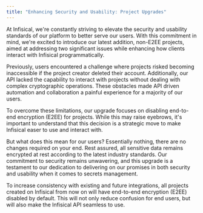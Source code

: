 ```yaml
---
title: "Enhancing Security and Usability: Project Upgrades"
---
```



At Infisical, we're constantly striving to elevate the security and usability standards of our platform to better serve our users.
With this commitment in mind, we're excited to introduce our latest addition, non-E2EE projects, aimed at addressing two significant issues while enhancing how clients interact with Infisical programmatically.

Previously, users encountered a challenge where projects risked becoming inaccessible if the project creator deleted their account.
Additionally, our API lacked the capability to interact with projects without dealing with complex cryptographic operations.
These obstacles made API driven automation and collaboration a painful experience for a majority of our users.

To overcome these limitations, our upgrade focuses on disabling end-to-end encryption (E2EE) for projects.
While this may raise eyebrows, it's important to understand that this decision is a strategic move to make Infisical easer to use and interact with.

But what does this mean for our users? Essentially nothing, there are no changes required on your end. 
Rest assured, all sensitive data remains encrypted at rest according to the latest industry standards.
Our commitment to security remains unwavering, and this upgrade is a testament to our dedication to delivering on our promises in both security and usability when it comes to secrets management.

To increase consistency with existing and future integrations, all projects created on Infisical from now on will have end-to-end encryption (E2EE) disabled by default. 
This will not only reduce confusion for end users, but will also make the Infisical API seamless to use.
